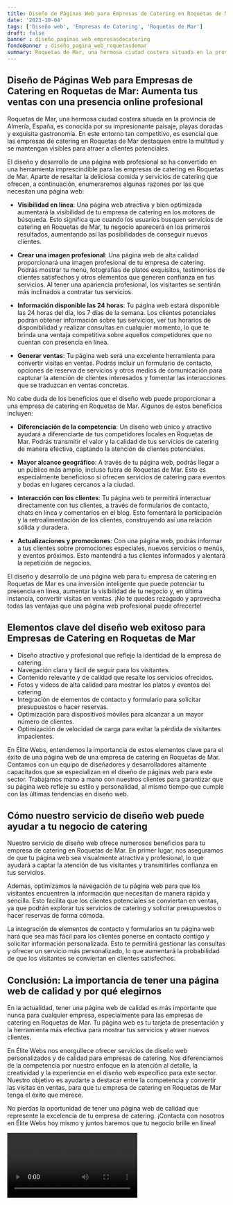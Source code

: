 ```yaml
---
title: Diseño de Páginas Web para Empresas de Catering en Roquetas de Mar
date: '2023-10-04'
tags: ['Diseño web', 'Empresas de Catering', 'Roquetas de Mar']
draft: false
banner : diseño_paginas_web_empresasdecatering
fondoBanner : diseño_pagina_web_roquetasdemar
summary: Roquetas de Mar, una hermosa ciudad costera situada en la provincia de Almería, España, es conocida por su impresionante paisaje, playas doradas y exquisita gastronomía. En este entorno tan competitivo, es esencial que las empresas de catering en Roquetas de Mar destaquen entre la multitud y se mantengan visibles para atraer a clientes potenciales.
---
```


## Diseño de Páginas Web para Empresas de Catering en Roquetas de Mar: Aumenta tus ventas con una presencia online profesional

Roquetas de Mar, una hermosa ciudad costera situada en la provincia de Almería, España, es conocida por su impresionante paisaje, playas doradas y exquisita gastronomía. En este entorno tan competitivo, es esencial que las empresas de catering en Roquetas de Mar destaquen entre la multitud y se mantengan visibles para atraer a clientes potenciales.

El diseño y desarrollo de una página web profesional se ha convertido en una herramienta imprescindible para las empresas de catering en Roquetas de Mar. Aparte de resaltar la deliciosa comida y servicios de catering que ofrecen, a continuación, enumeraremos algunas razones por las que necesitan una página web:

- **Visibilidad en línea**: Una página web atractiva y bien optimizada aumentará la visibilidad de tu empresa de catering en los motores de búsqueda. Esto significa que cuando los usuarios busquen servicios de catering en Roquetas de Mar, tu negocio aparecerá en los primeros resultados, aumentando así las posibilidades de conseguir nuevos clientes.

- **Crear una imagen profesional**: Una página web de alta calidad proporcionará una imagen profesional de tu empresa de catering. Podrás mostrar tu menú, fotografías de platos exquisitos, testimonios de clientes satisfechos y otros elementos que generen confianza en tus servicios. Al tener una apariencia profesional, los visitantes se sentirán más inclinados a contratar tus servicios.

- **Información disponible las 24 horas**: Tu página web estará disponible las 24 horas del día, los 7 días de la semana. Los clientes potenciales podrán obtener información sobre tus servicios, ver tus horarios de disponibilidad y realizar consultas en cualquier momento, lo que te brinda una ventaja competitiva sobre aquellos competidores que no cuentan con presencia en línea.

- **Generar ventas**: Tu página web será una excelente herramienta para convertir visitas en ventas. Podrás incluir un formulario de contacto, opciones de reserva de servicios y otros medios de comunicación para capturar la atención de clientes interesados y fomentar las interacciones que se traduzcan en ventas concretas.

No cabe duda de los beneficios que el diseño web puede proporcionar a una empresa de catering en Roquetas de Mar. Algunos de estos beneficios incluyen:

- **Diferenciación de la competencia**: Un diseño web único y atractivo ayudará a diferenciarte de tus competidores locales en Roquetas de Mar. Podrás transmitir el valor y la calidad de tus servicios de catering de manera efectiva, captando la atención de clientes potenciales.

- **Mayor alcance geográfico**: A través de tu página web, podrás llegar a un público más amplio, incluso fuera de Roquetas de Mar. Esto es especialmente beneficioso si ofrecen servicios de catering para eventos y bodas en lugares cercanos a la ciudad.

- **Interacción con los clientes**: Tu página web te permitirá interactuar directamente con tus clientes, a través de formularios de contacto, chats en línea y comentarios en el blog. Esto fomentará la participación y la retroalimentación de los clientes, construyendo así una relación sólida y duradera.

- **Actualizaciones y promociones**: Con una página web, podrás informar a tus clientes sobre promociones especiales, nuevos servicios o menús, y eventos próximos. Esto mantendrá a tus clientes informados y alentará la repetición de negocios.

El diseño y desarrollo de una página web para tu empresa de catering en Roquetas de Mar es una inversión inteligente que puede potenciar tu presencia en línea, aumentar la visibilidad de tu negocio y, en última instancia, convertir visitas en ventas. ¡No te quedes rezagado y aprovecha todas las ventajas que una página web profesional puede ofrecerte!

<GifSeo />

<Cta />

## Elementos clave del diseño web exitoso para Empresas de Catering en Roquetas de Mar
- Diseño atractivo y profesional que refleje la identidad de la empresa de catering.
- Navegación clara y fácil de seguir para los visitantes.
- Contenido relevante y de calidad que resalte los servicios ofrecidos.
- Fotos y videos de alta calidad para mostrar los platos y eventos del catering.
- Integración de elementos de contacto y formulario para solicitar presupuestos o hacer reservas.
- Optimización para dispositivos móviles para alcanzar a un mayor número de clientes.
- Optimización de velocidad de carga para evitar la pérdida de visitantes impacientes.

En Élite Webs, entendemos la importancia de estos elementos clave para el éxito de una página web de una empresa de catering en Roquetas de Mar. Contamos con un equipo de diseñadores y desarrolladores altamente capacitados que se especializan en el diseño de páginas web para este sector. Trabajamos mano a mano con nuestros clientes para garantizar que su página web refleje su estilo y personalidad, al mismo tiempo que cumple con las últimas tendencias en diseño web.

## Cómo nuestro servicio de diseño web puede ayudar a tu negocio de catering
Nuestro servicio de diseño web ofrece numerosos beneficios para tu empresa de catering en Roquetas de Mar. En primer lugar, nos aseguramos de que tu página web sea visualmente atractiva y profesional, lo que ayudará a captar la atención de tus visitantes y transmitirles confianza en tus servicios.

Además, optimizamos la navegación de tu página web para que los visitantes encuentren la información que necesitan de manera rápida y sencilla. Esto facilita que los clientes potenciales se conviertan en ventas, ya que podrán explorar tus servicios de catering y solicitar presupuestos o hacer reservas de forma cómoda.

La integración de elementos de contacto y formularios en tu página web hará que sea más fácil para los clientes ponerse en contacto contigo y solicitar información personalizada. Esto te permitirá gestionar las consultas y ofrecer un servicio más personalizado, lo que aumentará la probabilidad de que los visitantes se conviertan en clientes satisfechos.

## Conclusión: La importancia de tener una página web de calidad y por qué elegirnos
En la actualidad, tener una página web de calidad es más importante que nunca para cualquier empresa, especialmente para las empresas de catering en Roquetas de Mar. Tu página web es tu tarjeta de presentación y la herramienta más efectiva para mostrar tus servicios y atraer nuevos clientes.

En Élite Webs nos enorgullece ofrecer servicios de diseño web personalizados y de calidad para empresas de catering. Nos diferenciamos de la competencia por nuestro enfoque en la atención al detalle, la creatividad y la experiencia en el diseño web específico para este sector. Nuestro objetivo es ayudarte a destacar entre la competencia y convertir las visitas en ventas, para que tu empresa de catering en Roquetas de Mar tenga el éxito que merece.

No pierdas la oportunidad de tener una página web de calidad que represente la excelencia de tu empresa de catering. ¡Contacta con nosotros en Élite Webs hoy mismo y juntos haremos que tu negocio brille en línea!

<Video />

<CtaBot job='Empresas de Catering' city='Roquetas de Mar'/>

<Gmaps query='Roquetas de Mar+españa+maps' />
